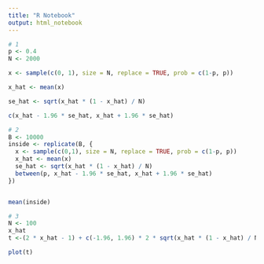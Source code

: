 ```yaml
---
title: "R Notebook"
output: html_notebook
---
```




```r
# 1
p <- 0.4
N <- 2000

x <- sample(c(0, 1), size = N, replace = TRUE, prob = c(1-p, p))

x_hat <- mean(x)

se_hat <- sqrt(x_hat * (1 - x_hat) / N)

c(x_hat - 1.96 * se_hat, x_hat + 1.96 * se_hat)

# 2
B <- 10000
inside <- replicate(B, {
  x <- sample(c(0,1), size = N, replace = TRUE, prob = c(1-p, p))
  x_hat <- mean(x)
  se_hat <- sqrt(x_hat * (1 - x_hat) / N)
  between(p, x_hat - 1.96 * se_hat, x_hat + 1.96 * se_hat)
})


mean(inside)

# 3
N <- 100
x_hat
t <-(2 * x_hat - 1) + c(-1.96, 1.96) * 2 * sqrt(x_hat * (1 - x_hat) / N)

plot(t)

```


```r



```
